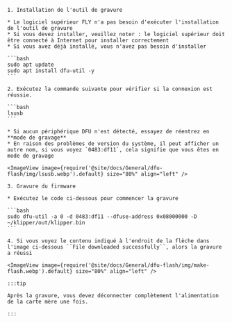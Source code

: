     1. Installation de l'outil de gravure

    * Le logiciel supérieur FLY n'a pas besoin d'exécuter l'installation de l'outil de gravure
    * Si vous devez installer, veuillez noter : le logiciel supérieur doit être connecté à Internet pour installer correctement
    * Si vous avez déjà installé, vous n'avez pas besoin d'installer

    ```bash
    sudo apt update
    sudo apt install dfu-util -y
    ```

    2. Exécutez la commande suivante pour vérifier si la connexion est réussie.

    ```bash
    lsusb
    ```

    * Si aucun périphérique DFU n'est détecté, essayez de réentrez en **mode de gravage**
    * En raison des problèmes de version du système, il peut afficher un autre nom, si vous voyez `0483:df11`, cela signifie que vous êtes en mode de gravage

    <ImageView image={require('@site/docs/General/dfu-flash/img/lsusb.webp').default} size="80%" align="left" />

    3. Gravure du firmware

    * Exécutez le code ci-dessous pour commencer la gravure

    ```bash
    sudo dfu-util -a 0 -d 0483:df11 --dfuse-address 0x08000000 -D ~/klipper/out/klipper.bin
    ```

    4. Si vous voyez le contenu indiqué à l'endroit de la flèche dans l'image ci-dessous ``File downloaded successfully``, alors la gravure a réussi

    <ImageView image={require('@site/docs/General/dfu-flash/img/make-flash.webp').default} size="80%" align="left" />    

    :::tip

    Après la gravure, vous devez déconnecter complètement l'alimentation de la carte mère une fois.

    :::